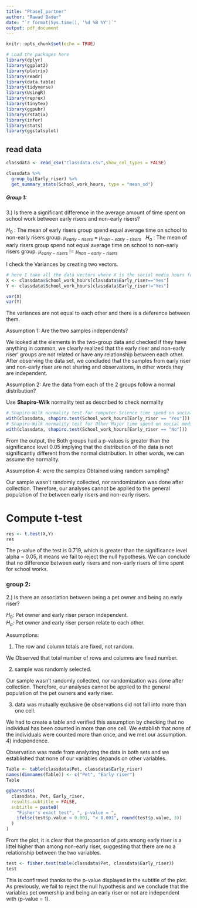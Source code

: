 ```yaml
---
title: "PhaseI_partner"
author: "Rawad Bader"
date: "`r format(Sys.time(), '%d %B %Y')`"
output: pdf_document
---
```


```r
knitr::opts_chunk$set(echo = TRUE)
```


```r
# Load the packages here
library(dplyr)
library(ggplot2)
library(plotrix)
library(readr)
library(data.table)
library(tidyverse)
library(UsingR)
library(reprex)
library(tinytex)
library(ggpubr)
library(rstatix)
library(infer)
library(stats)
library(ggstatsplot)
```

## read data
```r
classdata <- read_csv("Classdata.csv",show_col_types = FALSE)
```
```r
classdata %>%
  group_by(Early_riser) %>%
  get_summary_stats(School_work_hours, type = "mean_sd")
```
##### Group 1:

3.) Is there a significant difference in the average amount of time spent on school work 
between early risers and non-early risers?  \

$H_0$ : The mean of early risers group spend equal average time on school to non-early risers group. $\mu_{early-risers}$ = $\mu_{non-early-risers}$ \ 
$H_a$ : The mean of early risers group spend not equal average time on school to non-early risers group. $\mu_{early-risers}$ != $\mu_{non-early-risers}$ \

I check the Variances by creating two vectors. \

```r
# here I take all the data vectors where X is the social media hours for early risers only and Y for non-early risers. 
X <- classdata$School_work_hours[classdata$Early_riser=="Yes"]
Y <- classdata$School_work_hours[classdata$Early_riser!="Yes"]

var(X)
var(Y)
```
The variances are not equal to each other and there is a deference between them.  \

Assumption 1: Are the two samples independents? \

We looked at the elements in the two-group data and checked if they have anything in common, we clearly realized that the early riser and non-early riser’ groups are not related or have any relationship between each other. After observing the data set, we concluded that the samples from early riser and non-early riser are not sharing and observations, in other words they are independent.

Assumption 2: Are the data from each of the 2 groups follow a normal distribution? \

Use **Shapiro-Wilk** normality test as described to check normality \

```r
# Shapiro-Wilk normality test for computer Science time spend on social media
with(classdata, shapiro.test(School_work_hours[Early_riser == "Yes"]))
# Shapiro-Wilk normality test for Other Major time spend on social media
with(classdata, shapiro.test(School_work_hours[Early_riser == "No"]))
```
From the output, the Both groups had a p-values is greater than the significance level 0.05 implying that the distribution of the data is not significantly different from the normal distribution. In other words, we can assume the normality. \

Assumption 4: were the samples Obtained using random sampling? \

Our sample wasn’t randomly collected, nor randomization was done after collection. Therefore, our analyses cannot be applied to the general population of the between early risers and non-early risers. \

# Compute t-test

```r
res <- t.test(X,Y)
res
```

The p-value of the test is 0.719, which is greater than the significance level alpha = 0.05, it means we fail to reject the null hypothesis. We can conclude that no difference between early risers and non-early risers of time spent for school works. \

### group 2:

2.)  Is there an association between being a pet owner and being an early riser? \

$H_0$: Pet owner and early riser person independent. \
$H_a$: Pet owner and early riser person relate to each other. \

Assumptions: \

1) The row and column totals are fixed, not random. \

We Observed that total number of rows and columns are fixed number. \

2) sample was randomly selected. \

Our sample wasn’t randomly collected, nor randomization was done after collection. Therefore, our analyses cannot be applied to the general population of the pet owners and early riser.  \

3) data was mutually exclusive (ie observations did not fall into more than one cell. \

We had to create a table and verified this assumption by checking that no individual has been counted in more than one cell. We establish that none of the individuals were counted more than once, and we met our assumption. 
4)  independence. \

Observation was made from analyzing the data in both sets and we established that none of our variables depands on other variables. \

```r
Table <- table(classdata$Pet, classdata$Early_riser)
names(dimnames(Table)) <- c("Pet", "Early riser")
Table
```
```r
ggbarstats(
  classdata, Pet, Early_riser,
  results.subtitle = FALSE,
  subtitle = paste0(
    "Fisher's exact test", ", p-value = ",
    ifelse(test$p.value < 0.001, "< 0.001", round(test$p.value, 3))
  )
)
```
From the plot, it is clear that the proportion of pets among early riser is a littel higher than among non-early riser, suggesting that there are no a relationship between the two variables. \

```r
test <- fisher.test(table(classdata$Pet, classdata$Early_riser))
test
```
This is confirmed thanks to the p-value displayed in the subtitle of the plot. As previously, we fail to reject the null hypothesis and we conclude that the variables pet ownership and being an early riser or not are independent with (p-value = 1).

